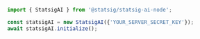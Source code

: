 ```js
import { StatsigAI } from '@statsig/statsig-ai-node';

const statsigAI = new StatsigAI({'YOUR_SERVER_SECRET_KEY'});
await statsigAI.initialize();
```
